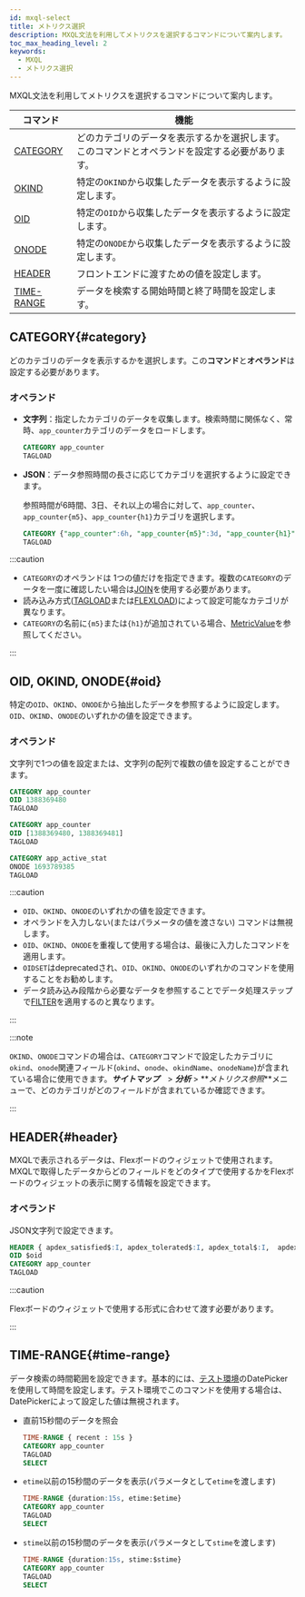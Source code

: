 ```yaml
---
id: mxql-select
title: メトリクス選択
description: MXQL文法を利用してメトリクスを選択するコマンドについて案内します。
toc_max_heading_level: 2
keywords:
  - MXQL
  - メトリクス選択
---
```


MXQL文法を利用してメトリクスを選択するコマンドについて案内します。

| コマンド                      | 機能                                                  |
| ------------------------- | --------------------------------------------------- |
| [CATEGORY](#category)     | どのカテゴリのデータを表示するかを選択します。このコマンドとオペランドを設定する必要があります。    |
| [OKIND](#oid)             | 特定の`OKIND`から収集したデータを表示するように設定します。                   |
| [OID](#oid)               | 特定の`OID`から収集したデータを表示するように設定します。                     |
| [ONODE](#oid)             | 特定の`ONODE`から収集したデータを表示するように設定します。                   |
| [HEADER](#header)         | フロントエンドに渡すための値を設定します。                               |
| [TIME-RANGE](#time-range) | データを検索する開始時間と終了時間を設定します。                            |

## CATEGORY{#category}

どのカテゴリのデータを表示するかを選択します。この**コマンド**と**オペランド**は設定する必要があります。 

### オペランド

- **文字列**：指定したカテゴリのデータを収集します。検索時間に関係なく、常時、`app_counter`カテゴリのデータをロードします。

  ```sql
  CATEGORY app_counter
  TAGLOAD
  ```

- **JSON**：データ参照時間の長さに応じてカテゴリを選択するように設定できます。

  参照時間が6時間、3日、それ以上の場合に対して、`app_counter`、`app_counter{m5}`、`app_counter{h1}`カテゴリを選択します。

  ```sql
  CATEGORY {"app_counter":6h, "app_counter{m5}":3d, "app_counter{h1}":unlimit } 
  TAGLOAD 
  ```

:::caution

- `CATEGORY`のオペランドは 1つの値だけを指定できます。複数の`CATEGORY`のデータを一度に確認したい場合は[JOIN](mxql-calculate#join)を使用する必要があります。
- 読み込み方式([TAGLOAD](mxql-loading#tagload)または[FLEXLOAD](mxql-loading#flexload))によって設定可能なカテゴリが異なります。 
- `CATEGORY`の名前に`{m5}`または`{h1}`が追加されている場合、[MetricValue](mxql-guide#metric-value)を参照してください。

:::

## OID, OKIND, ONODE{#oid}

特定の`OID`、`OKIND`、`ONODE`から抽出したデータを参照するように設定します。`OID`、`OKIND`、`ONODE`のいずれかの値を設定できます。

### オペランド

文字列で1つの値を設定または、文字列の配列で複数の値を設定することができます。 

```sql title='Example 1'
CATEGORY app_counter
OID 1388369480
TAGLOAD
```

```sql title='Example 2'
CATEGORY app_counter
OID [1388369480, 1388369481] 
TAGLOAD
```

```sql title='Example 3'
CATEGORY app_active_stat
ONODE 1693789385
TAGLOAD
```

:::caution

- `OID`、`OKIND`、`ONODE`のいずれかの値を設定できます。 
- オペランドを入力しない(またはパラメータの値を渡さない) コマンドは無視します。
- `OID`、`OKIND`、`ONODE`を重複して使用する場合は、最後に入力したコマンドを適用します。
- `OIDSET`はdeprecatedされ、`OID`、`OKIND`、`ONODE`のいずれかのコマンドを使用することをお勧めします。
- データ読み込み段階から必要なデータを参照することでデータ処理ステップで[FILTER](mxql-calculate#filter)を適用するのと異なります。

:::

:::note

`OKIND`、`ONODE`コマンドの場合は、`CATEGORY`コマンドで設定したカテゴリに`okind`、`onode`関連フィールド(`okind`、`onode`、`okindName`、`onodeName`)が含まれている場合に使用できます。**_サイトマップ_**　> **_分析_** > **_メトリクス参照_**メニューで、どのカテゴリがどのフィールドが含まれているか確認できます。 

:::

## HEADER{#header}

MXQLで表示されるデータは、Flexボードのウィジェットで使用されます。MXQLで取得したデータからどのフィールドをどのタイプで使用するかをFlexボードのウィジェットの表示に関する情報を設定できます。

### オペランド

JSON文字列で設定できます。 

```sql title='Example'
HEADER { apdex_satisfied$:I, apdex_tolerated$:I, apdex_total$:I,  apdex$:F, category: app_counter}
OID $oid
CATEGORY app_counter
TAGLOAD
```

:::caution

Flexボードのウィジェットで使用する形式に合わせて渡す必要があります。

:::

## TIME-RANGE{#time-range}

データ検索の時間範囲を設定できます。基本的には、[テスト環境](mxql-guide#test-env)のDatePickerを使用して時間を設定します。テスト環境でこのコマンドを使用する場合は、DatePickerによって設定した値は無視されます。 

<ImgLang img='mxql-8.png' desc='テスト環境のDatePicker' />

- 直前15秒間のデータを照会

  ```sql
  TIME-RANGE { recent : 15s }
  CATEGORY app_counter
  TAGLOAD
  SELECT
  ```

- `etime`以前の15秒間のデータを表示(パラメータとして`etime`を渡します)

  ```sql
  TIME-RANGE {duration:15s, etime:$etime}
  CATEGORY app_counter
  TAGLOAD
  SELECT
  ```

- `stime`以前の15秒間のデータを表示(パラメータとして`stime`を渡します)

  ```sql
  TIME-RANGE {duration:15s, stime:$stime}
  CATEGORY app_counter
  TAGLOAD
  SELECT
  ```
